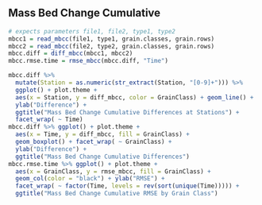 
## Mass Bed Change Cumulative

```r
# expects parameters file1, file2, type1, type2
mbcc1 = read_mbcc(file1, type1, grain.classes, grain.rows)
mbcc2 = read_mbcc(file2, type2, grain.classes, grain.rows)
mbcc.diff = diff_mbcc(mbcc1, mbcc2)
mbcc.rmse.time = rmse_mbcc(mbcc.diff, "Time")

mbcc.diff %>%
  mutate(Station = as.numeric(str_extract(Station, "[0-9]+"))) %>%
  ggplot() + plot.theme +
  aes(x = Station, y = diff_mbcc, color = GrainClass) + geom_line() +
  ylab("Difference") +
  ggtitle("Mass Bed Change Cumulative Differences at Stations") +
  facet_wrap( ~ Time)
mbcc.diff %>% ggplot() + plot.theme +
  aes(x = Time, y = diff_mbcc, fill = GrainClass) +
  geom_boxplot() + facet_wrap( ~ GrainClass) +
  ylab("Difference") +
  ggtitle("Mass Bed Change Cumulative Differences")
mbcc.rmse.time %>% ggplot() + plot.theme +
  aes(x = GrainClass, y = rmse_mbcc, fill = GrainClass) +
  geom_col(color = "black") + ylab("RMSE") +
  facet_wrap( ~ factor(Time, levels = rev(sort(unique(Time))))) + 
  ggtitle("Mass Bed Change Cumulative RMSE by Grain Class")
```


